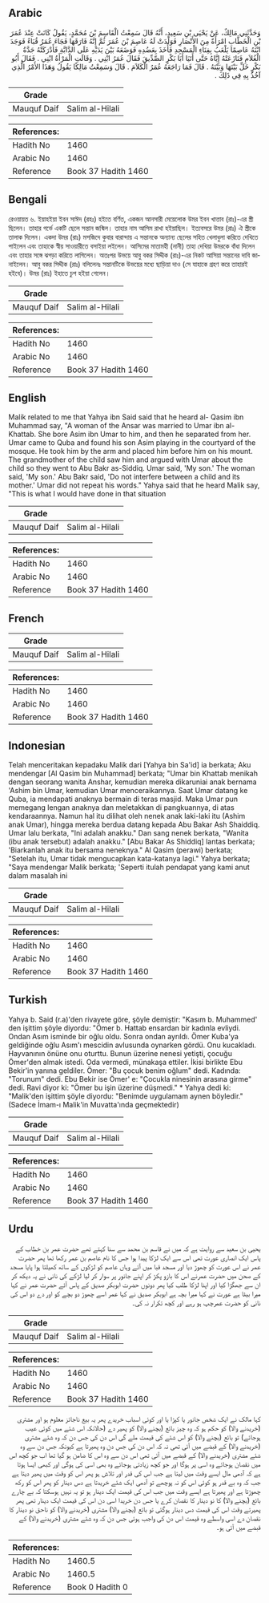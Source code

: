 ## Arabic


<div dir="rtl" lang="ar" style={{fontSize:'larger',backgroundColor:'#f8f9fa',padding:20}}>
وَحَدَّثَنِي مَالِكٌ، عَنْ يَحْيَى بْنِ سَعِيدٍ، أَنَّهُ قَالَ سَمِعْتُ الْقَاسِمَ بْنَ مُحَمَّدٍ، يَقُولُ كَانَتْ عِنْدَ عُمَرَ بْنِ الْخَطَّابِ امْرَأَةٌ مِنَ الأَنْصَارِ فَوَلَدَتْ لَهُ عَاصِمَ بْنَ عُمَرَ ثُمَّ إِنَّهُ فَارَقَهَا فَجَاءَ عُمَرُ قُبَاءً فَوَجَدَ ابْنَهُ عَاصِمًا يَلْعَبُ بِفِنَاءِ الْمَسْجِدِ فَأَخَذَ بِعَضُدِهِ فَوَضَعَهُ بَيْنَ يَدَيْهِ عَلَى الدَّابَّةِ فَأَدْرَكَتْهُ جَدَّةُ الْغُلاَمِ فَنَازَعَتْهُ إِيَّاهُ حَتَّى أَتَيَا أَبَا بَكْرٍ الصِّدِّيقَ فَقَالَ عُمَرُ ابْنِي ‏.‏ وَقَالَتِ الْمَرْأَةُ ابْنِي ‏.‏ فَقَالَ أَبُو بَكْرٍ خَلِّ بَيْنَهَا وَبَيْنَهُ ‏.‏ قَالَ فَمَا رَاجَعَهُ عُمَرُ الْكَلاَمَ ‏.‏ قَالَ وَسَمِعْتُ مَالِكًا يَقُولُ وَهَذَا الأَمْرُ الَّذِي آخُذُ بِهِ فِي ذَلِكَ ‏.‏
</div>
<div style={{backgroundColor:'#f8f9fa',padding:20, marginBottom: 10}}><table> <thead> <tr> <th>Grade</th> <th></th> </tr> </thead> <tbody> <tr><td>Mauquf Daif</td><td>Salim al-Hilali</td></tr></tbody></table><table> <thead> <tr> <th>References:</th> <th></th> </tr> </thead> <tbody><tr><td>Hadith No</td><td>1460</td></tr><tr><td>Arabic No</td><td>1460</td></tr><tr><td>Reference</td><td>Book 37 Hadith 1460</td></tr></tbody></table></div>

## Bengali


<div dir="ltr" lang="bn" style={{fontSize:'larger',backgroundColor:'#f8f9fa',padding:20}}>
রেওয়ায়ত ৬. ইয়াহইয়া ইবন সাঈদ (রহঃ) হইতে বর্ণিত, একজন আনসারী মেয়েলোক উমর ইবন খাত্তাব (রাঃ)-এর স্ত্রী ছিলেন। তাহার গর্ভে একটি ছেলে সন্তান জন্মিল। তাহার নাম আসিম রাখা হইয়াছিল। ইত্যবসরে উমর (রাঃ) ঐ স্ত্রীকে তালাক দিলেন। একদা উমর (রাঃ) মসজিদে কুবার বারান্দায় এ সন্তানকে অন্যান্য ছেলের সহিত খেলাধুলা করিতে দেখিতে পাইলেন এবং তাহাকে স্বীয় সাওয়ারীতে বসাইয়া লইলেন। আসিমের মাতামহী (নানী) তাহা দেখিয়া উমরকে বাঁধা দিলেন এবং তাহার সঙ্গে ঝগড়া করিতে লাগিলেন। অতঃপর উভয়ে আবু বকর সিদ্দীক (রাঃ)-এর নিকট আসিয়া সন্তানের দাবি জানাইলেন। আবু বকর সিদ্দীক (রাঃ) বলিলেনঃ সন্তানটিকে উভয়ের মধ্যে ছাড়িয়া দাও (সে যাহাকে গ্রহণ করে তাহারই হইবে)। উমর (রাঃ) ইহাতে চুপ হইয়া গেলেন।
</div>
<div style={{backgroundColor:'#f8f9fa',padding:20, marginBottom: 10}}><table> <thead> <tr> <th>Grade</th> <th></th> </tr> </thead> <tbody> <tr><td>Mauquf Daif</td><td>Salim al-Hilali</td></tr></tbody></table><table> <thead> <tr> <th>References:</th> <th></th> </tr> </thead> <tbody><tr><td>Hadith No</td><td>1460</td></tr><tr><td>Arabic No</td><td>1460</td></tr><tr><td>Reference</td><td>Book 37 Hadith 1460</td></tr></tbody></table></div>

## English


<div dir="ltr" lang="en" style={{fontSize:'larger',backgroundColor:'#f8f9fa',padding:20}}>
Malik related to me that Yahya ibn Said said that he heard al- Qasim ibn Muhammad say, "A woman of the Ansar was married to Umar ibn al-Khattab. She bore Asim ibn Umar to him, and then he separated from her. Umar came to Quba and found his son Asim playing in the courtyard of the mosque. He took him by the arm and placed him before him on his mount. The grandmother of the child saw him and argued with Umar about the child so they went to Abu Bakr as-Siddiq. Umar said, 'My son.' The woman said, 'My son.' Abu Bakr said, 'Do not interfere between a child and its mother.' Umar did not repeat his words." Yahya said that he heard Malik say, "This is what I would have done in that situation
</div>
<div style={{backgroundColor:'#f8f9fa',padding:20, marginBottom: 10}}><table> <thead> <tr> <th>Grade</th> <th></th> </tr> </thead> <tbody> <tr><td>Mauquf Daif</td><td>Salim al-Hilali</td></tr></tbody></table><table> <thead> <tr> <th>References:</th> <th></th> </tr> </thead> <tbody><tr><td>Hadith No</td><td>1460</td></tr><tr><td>Arabic No</td><td>1460</td></tr><tr><td>Reference</td><td>Book 37 Hadith 1460</td></tr></tbody></table></div>

## French


<div dir="ltr" lang="fr" style={{fontSize:'larger',backgroundColor:'#f8f9fa',padding:20}}>

</div>
<div style={{backgroundColor:'#f8f9fa',padding:20, marginBottom: 10}}><table> <thead> <tr> <th>Grade</th> <th></th> </tr> </thead> <tbody> <tr><td>Mauquf Daif</td><td>Salim al-Hilali</td></tr></tbody></table><table> <thead> <tr> <th>References:</th> <th></th> </tr> </thead> <tbody><tr><td>Hadith No</td><td>1460</td></tr><tr><td>Arabic No</td><td>1460</td></tr><tr><td>Reference</td><td>Book 37 Hadith 1460</td></tr></tbody></table></div>

## Indonesian


<div dir="ltr" lang="id" style={{fontSize:'larger',backgroundColor:'#f8f9fa',padding:20}}>
Telah menceritakan kepadaku Malik dari [Yahya bin Sa'id] ia berkata; Aku mendengar [Al Qasim bin Muhammad] berkata; "Umar bin Khattab menikah dengan seorang wanita Anshar, kemudian mereka dikaruniai anak bernama 'Ashim bin Umar, kemudian Umar menceraikannya. Saat Umar datang ke Quba, ia mendapati anaknya bermain di teras masjid. Maka Umar pun memegang lengan anaknya dan meletakkan di pangkuannya, di atas kendaraannya. Namun hal itu dilihat oleh nenek anak laki-laki itu (Ashim anak Umar), hingga mereka berdua datang kepada Abu Bakar Ash Shaiddiq. Umar lalu berkata, "Ini adalah anakku." Dan sang nenek berkata, "Wanita (ibu anak tersebut) adalah anakku." [Abu Bakar As Shiddiq] lantas berkata; 'Biarkanlah anak itu bersama neneknya." Al Qasim (perawi) berkata; "Setelah itu, Umar tidak mengucapkan kata-katanya lagi." Yahya berkata; "Saya mendengar Malik berkata; 'Seperti itulah pendapat yang kami anut dalam masalah ini
</div>
<div style={{backgroundColor:'#f8f9fa',padding:20, marginBottom: 10}}><table> <thead> <tr> <th>Grade</th> <th></th> </tr> </thead> <tbody> <tr><td>Mauquf Daif</td><td>Salim al-Hilali</td></tr></tbody></table><table> <thead> <tr> <th>References:</th> <th></th> </tr> </thead> <tbody><tr><td>Hadith No</td><td>1460</td></tr><tr><td>Arabic No</td><td>1460</td></tr><tr><td>Reference</td><td>Book 37 Hadith 1460</td></tr></tbody></table></div>

## Turkish


<div dir="ltr" lang="tr" style={{fontSize:'larger',backgroundColor:'#f8f9fa',padding:20}}>
Yahya b. Said (r.a)'den rivayete göre, şöyle demiştir: "Kasım b. Muhammed' den işittim şöyle diyordu: "Ömer b. Hattab ensardan bir kadınla evliydi. Ondan Asım isminde bir oğlu oldu. Sonra ondan ayrıldı. Ömer Kuba'ya geldiğinde oğlu Asım'ı mescidin avlusunda oynarken gördü. Onu kucakladı. Hayvanının önüne onu oturttu. Bunun üzerine nenesi yetişti, çocuğu Ömer'den almak istedi. Oda vermedi, münakaşa ettiler. İkisi birlikte Ebu Bekir'in yanına geldiler. Ömer: "Bu çocuk benim oğlum" dedi. Kadında: "Torunum" dedi. Ebu Bekir ise Ömer' e: "Çocukla ninesinin arasına girme" dedi. Ravi diyor ki: "Ömer bu işin üzerine düşmedi." * Yahya dedi ki: "Malik'den işittim şöyle diyordu: "Benimde uygulamam aynen böyledir." (Sadece İmam-ı Malik'in Muvatta'ında geçmektedir)
</div>
<div style={{backgroundColor:'#f8f9fa',padding:20, marginBottom: 10}}><table> <thead> <tr> <th>Grade</th> <th></th> </tr> </thead> <tbody> <tr><td>Mauquf Daif</td><td>Salim al-Hilali</td></tr></tbody></table><table> <thead> <tr> <th>References:</th> <th></th> </tr> </thead> <tbody><tr><td>Hadith No</td><td>1460</td></tr><tr><td>Arabic No</td><td>1460</td></tr><tr><td>Reference</td><td>Book 37 Hadith 1460</td></tr></tbody></table></div>

## Urdu


<div dir="rtl" lang="ur" style={{fontSize:'larger',backgroundColor:'#f8f9fa',padding:20}}>
یحیی بن سعید سے روایت ہے کہ میں نے قاسم بن محمد سے سنا کہتے تھے حضرت عمر بن خطاب کے پاس ایک انصاری عورت تھی اس سے ایک لڑکا پیدا ہوا جس کا نام عاصم بن عمر رکھا تھا پھر حضرت عمر نے اس عورت کو چھوڑ دیا اور مسجد قبا میں آئے وہاں عاصم کو لڑکوں کے ساتھ کھیلتا ہوا پایا مسجد کے صحن میں حضرت عمرنے اس کا بازو پکڑ کر اپنے جانور پر سوار کر لیا لڑکے کی نانی نے یہ دیکھ کر ان سے جھگڑا کیا اور اپنا لڑکا طلب کیا پھر دونوں حضرت ابوبکر صدیق کے پاس آئے حضرت عمر نے کہا میرا بیٹا ہے عورت نے کہا میرا بچہ ہے ابوبکر صدیق نے کہا عمر اسے چھوڑ دو بچے کو اور دے دو اس کی نانی کو حضرت عمرچپ ہو رہے اور کچھ تکرار نہ کی۔
</div>
<div style={{backgroundColor:'#f8f9fa',padding:20, marginBottom: 10}}><table> <thead> <tr> <th>Grade</th> <th></th> </tr> </thead> <tbody> <tr><td>Mauquf Daif</td><td>Salim al-Hilali</td></tr></tbody></table><table> <thead> <tr> <th>References:</th> <th></th> </tr> </thead> <tbody><tr><td>Hadith No</td><td>1460</td></tr><tr><td>Arabic No</td><td>1460</td></tr><tr><td>Reference</td><td>Book 37 Hadith 1460</td></tr></tbody></table></div>


<div dir="rtl" lang="ur" style={{fontSize:'larger',backgroundColor:'#f8f9fa',padding:20}}>
کہا مالک نے ایک شخص جانور یا کپڑا یا اور کوئی اسباب خریدے پھر یہ بیع ناجائز معلوم ہو اور مشتری (خریدنے والا) کو حکم ہو کہ وہ چیز بائع (بچنے والا) کو پھیر دے (حالانکہ اس شئے میں کوئی عیب ہوجائے) تو بائع (بچنے والا) کو اس شئے کی قیمت ملے گی اس دن کی جس دن کہ وہ شئے مشتری (خریدنے والا) کے قبضے میں آئی تھی نہ کہ اس دن کی جس دن وہ پھیرتا ہے کیونکہ جس دن سے وہ شئے مشتری (خریدنے والا) کے قبضے میں آئی تھی اس دن سے وہ اس کا ضامن ہو گیا تھا اب جو کچھ اس میں نقصان ہوجائے وہ اسی پر ہوگا اور جو کچھ زیادتی ہوجائے وہ بھی اسی کی ہوگی اور کبھی ایسا ہوتا ہے کہ آدمی مال ایسے وقت میں لیتا ہے جب اس کی قدر اور تلاش ہو پھر اس کو وقت میں پھیر دیتا ہے جب کہ وہ بے قدر ہو کوئی اس کو نہ پوچھے تو آدمی ایک شئے خریدتا ہے دس دینار کو پھر اس کو رکھ چھوڑتا ہے اور پھیرتا ہے ایسے وقت میں جب اس کی قیمت ایک دینار ہو تو یہ نہیں ہوسکتا کہ بے چارے بائع (بچنے والا) کا نو دینار کا نقصان کرے یا جس دن خریدا اسی دن اس کی قیمت ایک دینار تھی پھر پھیرتے وقت اس کی قیمت دس دینار ہوگئی تو بائع (بچنے والا) مشتری (خریدنے والا) کو ناحق نو دینار کا نقصان دے اسی واسطے وہ قیمت اس دن کی واجب ہوئی جس دن کہ وہ شئے مشتری (خریدنے والا) کے قبضے میں آئی ہو۔
</div>
<div style={{backgroundColor:'#f8f9fa',padding:20, marginBottom: 10}}><table> <thead> <tr> <th>References:</th> <th></th> </tr> </thead> <tbody><tr><td>Hadith No</td><td>1460.5</td></tr><tr><td>Arabic No</td><td>1460.5</td></tr><tr><td>Reference</td><td>Book 0 Hadith 0</td></tr></tbody></table></div>